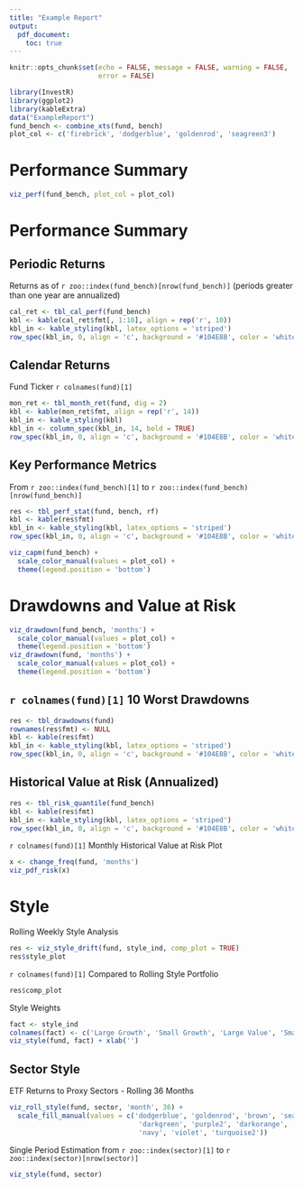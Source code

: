 ```yaml
---
title: "Example Report"
output: 
  pdf_document:
    toc: true
---
```


```r
knitr::opts_chunk$set(echo = FALSE, message = FALSE, warning = FALSE, 
                      error = FALSE)
```

```r
library(InvestR)
library(ggplot2)
library(kableExtra)
data("ExampleReport")
fund_bench <- combine_xts(fund, bench)
plot_col <- c('firebrick', 'dodgerblue', 'goldenrod', 'seagreen3')
```

\newpage

# Performance Summary

```r
viz_perf(fund_bench, plot_col = plot_col)
```

\newpage

# Performance Summary

## Periodic Returns

Returns as of `r zoo::index(fund_bench)[nrow(fund_bench)]` (periods greater 
than one year are annualized)

```r
cal_ret <- tbl_cal_perf(fund_bench)
kbl <- kable(cal_ret$fmt[, 1:10], align = rep('r', 10))
kbl_in <- kable_styling(kbl, latex_options = 'striped')
row_spec(kbl_in, 0, align = 'c', background = '#104E8B', color = 'white', bold = TRUE)
```

\vspace{15pt}

## Calendar Returns

Fund Ticker `r colnames(fund)[1]`

```r
mon_ret <- tbl_month_ret(fund, dig = 2)
kbl <- kable(mon_ret$fmt, align = rep('r', 14))
kbl_in <- kable_styling(kbl)
kbl_in <- column_spec(kbl_in, 14, bold = TRUE)
row_spec(kbl_in, 0, align = 'c', background = '#104E8B', color = 'white', bold = TRUE)
```

\newpage

## Key Performance Metrics

From `r zoo::index(fund_bench)[1]` to `r zoo::index(fund_bench)[nrow(fund_bench)]`

```r
res <- tbl_perf_stat(fund, bench, rf)
kbl <- kable(res$fmt)
kbl_in <- kable_styling(kbl, latex_options = 'striped')
row_spec(kbl_in, 0, align = 'c', background = '#104E8B', color = 'white', bold = TRUE)
```

\vspace{15pt}

```r
viz_capm(fund_bench) +
  scale_color_manual(values = plot_col) +
  theme(legend.position = 'bottom')
```

# Drawdowns and Value at Risk

```r
viz_drawdown(fund_bench, 'months') +
  scale_color_manual(values = plot_col) +
  theme(legend.position = 'bottom')
viz_drawdown(fund, 'months') +
  scale_color_manual(values = plot_col) +
  theme(legend.position = 'bottom')
```

\newpage

## `r colnames(fund)[1]` 10 Worst Drawdowns

```r
res <- tbl_drawdowns(fund)
rownames(res$fmt) <- NULL
kbl <- kable(res$fmt)
kbl_in <- kable_styling(kbl, latex_options = 'striped')
row_spec(kbl_in, 0, align = 'c', background = '#104E8B', color = 'white', bold = TRUE)
```

## Historical Value at Risk (Annualized)

```r
res <- tbl_risk_quantile(fund_bench)
kbl <- kable(res$fmt)
kbl_in <- kable_styling(kbl, latex_options = 'striped')
row_spec(kbl_in, 0, align = 'c', background = '#104E8B', color = 'white', bold = TRUE)
```

`r colnames(fund)[1]` Monthly Historical Value at Risk Plot

```r
x <- change_freq(fund, 'months')
viz_pdf_risk(x)
```

# Style

Rolling Weekly Style Analysis

```r
res <- viz_style_drift(fund, style_ind, comp_plot = TRUE)
res$style_plot
```

`r colnames(fund)[1]` Compared to Rolling Style Portfolio

```r
res$comp_plot
```

Style Weights

```r
fact <- style_ind
colnames(fact) <- c('Large Growth', 'Small Growth', 'Large Value', 'Small Value')
viz_style(fund, fact) + xlab('')
```

\newpage

## Sector Style 

ETF Returns to Proxy Sectors - Rolling 36 Months

```r
viz_roll_style(fund, sector, 'month', 36) +
  scale_fill_manual(values = c('dodgerblue', 'goldenrod', 'brown', 'seagreen', 
                                'darkgreen', 'purple2', 'darkorange', 'darkgrey',
                                'navy', 'violet', 'turquoise2'))
```

Single Period Estimation from `r zoo::index(sector)[1]` to `r zoo::index(sector)[nrow(sector)]`

```r
viz_style(fund, sector)
```

